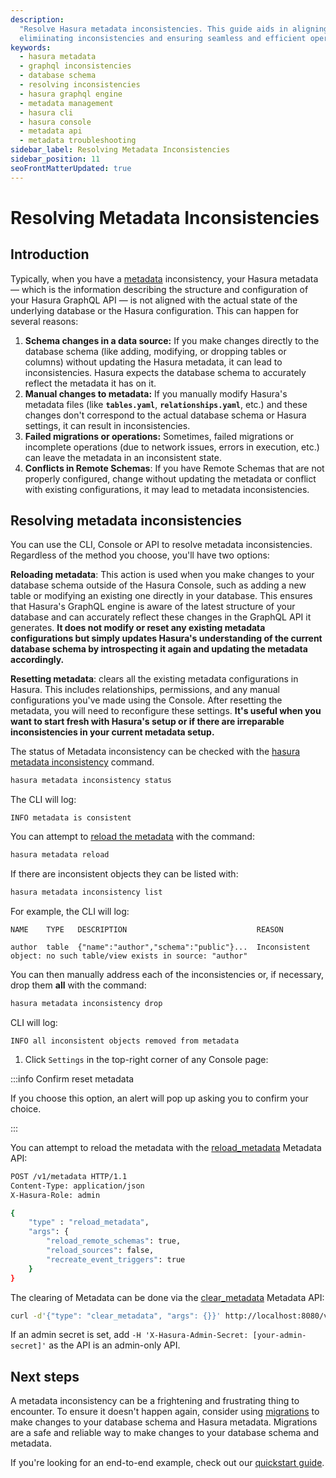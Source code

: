 ```yaml
---
description:
  "Resolve Hasura metadata inconsistencies. This guide aids in aligning your GraphQL API's structure with your database,
  elimiinating inconsistencies and ensuring seamless and efficient operation."
keywords:
  - hasura metadata
  - graphql inconsistencies
  - database schema
  - resolving inconsistencies
  - hasura graphql engine
  - metadata management
  - hasura cli
  - hasura console
  - metadata api
  - metadata troubleshooting
sidebar_label: Resolving Metadata Inconsistencies
sidebar_position: 11
seoFrontMatterUpdated: true
---
```



# Resolving Metadata Inconsistencies

## Introduction

Typically, when you have a [metadata](/migrations-metadata-seeds/manage-metadata.mdx) inconsistency, your Hasura
metadata — which is the information describing the structure and configuration of your Hasura GraphQL API — is not
aligned with the actual state of the underlying database or the Hasura configuration. This can happen for several
reasons:

1. **Schema changes in a data source:** If you make changes directly to the database schema (like adding, modifying, or
   dropping tables or columns) without updating the Hasura metadata, it can lead to inconsistencies. Hasura expects the
   database schema to accurately reflect the metadata it has on it.
2. **Manual changes to metadata:** If you manually modify Hasura's metadata files (like **`tables.yaml`**,
   **`relationships.yaml`**, etc.) and these changes don't correspond to the actual database schema or Hasura settings,
   it can result in inconsistencies.
3. **Failed migrations or operations:** Sometimes, failed migrations or incomplete operations (due to network issues,
   errors in execution, etc.) can leave the metadata in an inconsistent state.
4. **Conflicts in Remote Schemas**: If you have Remote Schemas that are not properly configured, change without updating
   the metadata or conflict with existing configurations, it may lead to metadata inconsistencies.

## Resolving metadata inconsistencies

You can use the CLI, Console or API to resolve metadata inconsistencies. Regardless of the method you choose, you'll
have two options:

**Reloading metadata**: This action is used when you make changes to your database schema outside of the Hasura Console,
such as adding a new table or modifying an existing one directly in your database. This ensures that Hasura's GraphQL
engine is aware of the latest structure of your database and can accurately reflect these changes in the GraphQL API it
generates. **It does not modify or reset any existing metadata configurations but simply updates Hasura's understanding
of the current database schema by introspecting it again and updating the metadata accordingly.**

**Resetting metadata**: clears all the existing metadata configurations in Hasura. This includes relationships,
permissions, and any manual configurations you've made using the Console. After resetting the metadata, you will need to
reconfigure these settings. **It's useful when you want to start fresh with Hasura's setup or if there are irreparable
inconsistencies in your current metadata setup.**

<Tabs groupId="user-preference" className="api-tabs">

<TabItem value="cli" label="CLI">

The status of Metadata inconsistency can be checked with the
[hasura metadata inconsistency](/hasura-cli/commands/hasura_metadata_inconsistency_status.mdx) command.

```bash
hasura metadata inconsistency status
```

The CLI will log:

```text
INFO metadata is consistent
```

You can attempt to [reload the metadata](/hasura-cli/commands/hasura_metadata_reload.mdx) with the command:

```bash
hasura metadata reload
```

If there are inconsistent objects they can be listed with:

```bash
hasura metadata inconsistency list
```

For example, the CLI will log:

```text
NAME    TYPE   DESCRIPTION                             REASON

author  table  {"name":"author","schema":"public"}...  Inconsistent object: no such table/view exists in source: "author"
```

You can then manually address each of the inconsistencies or, if necessary, drop them **all** with the command:

```bash
hasura metadata inconsistency drop
```

CLI will log:

```text
INFO all inconsistent objects removed from metadata
```

</TabItem>

<TabItem value="console" label="Console">

1. Click `Settings` in the top-right corner of any Console page:

   <Thumbnail alt="reset Metadata" src="/img/migrations-metadata-seeds/metadata-reset.png" width="850px" />

:::info Confirm reset metadata

If you choose this option, an alert will pop up asking you to confirm your choice.

:::

</TabItem>

<TabItem value="api" label="API">

You can attempt to reload the metadata with the
[reload_metadata](/api-reference/metadata-api/manage-metadata.mdx#metadata-reload-metadata) Metadata API:

```bash
POST /v1/metadata HTTP/1.1
Content-Type: application/json
X-Hasura-Role: admin

{
    "type" : "reload_metadata",
    "args": {
        "reload_remote_schemas": true,
        "reload_sources": false,
        "recreate_event_triggers": true
    }
}
```

The clearing of Metadata can be done via the
[clear_metadata](/api-reference/metadata-api/manage-metadata.mdx#metadata-clear-metadata) Metadata API:

```bash
curl -d'{"type": "clear_metadata", "args": {}}' http://localhost:8080/v1/metadata
```

If an admin secret is set, add `-H 'X-Hasura-Admin-Secret: [your-admin-secret]'` as the API is an admin-only API.

</TabItem>

</Tabs>

## Next steps

A metadata inconsistency can be a frightening and frustrating thing to encounter. To ensure it doesn't happen again,
consider using [migrations](/migrations-metadata-seeds/manage-migrations.mdx) to make changes to your database schema
and Hasura metadata. Migrations are a safe and reliable way to make changes to your database schema and metadata.

If you're looking for an end-to-end example, check out our
[quickstart guide](/migrations-metadata-seeds/migrations-metadata-setup.mdx).
